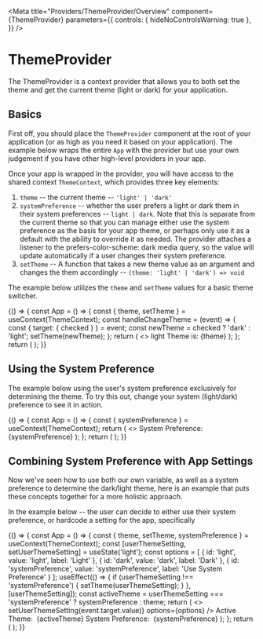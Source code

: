 
<Meta
  title="Providers/ThemeProvider/Overview"
  component={ThemeProvider}
  parameters={{
    controls: { hideNoControlsWarning: true },
  }}
/>

# ThemeProvider

The ThemeProvider is a context provider that allows you to both set the theme and get the current theme (light or dark) for your application.

## Basics

First off, you should place the `ThemeProvider` component at the root of your application (or as high as you need it based on your application).
The example below wraps the entire `App` with the provider but use your own judgement if you have other high-level providers in your app.

Once your app is wrapped in the provider, you will have access to the shared context `ThemeContext`, which provides three key elements:

1. `theme` -- the current theme -- `'light' | 'dark'`
2. `systemPreference` -- whether the user prefers a light or dark them in their system preferences -- `light | dark`. Note that this is separate from the 
current theme so that you can manage either use the system preference as the basis for your app theme, or perhaps only use it as a default with the ability to
override it as needed. The provider attaches a listener to the prefers-color-scheme: dark media query, so the value will update automatically if a user changes their
system preference.
3. `setTheme` -- A function that takes a new theme value as an argument and changes the them accordingly -- `(theme: 'light' | 'dark') => void`

The example below utilizes the `theme` and `setTheme` values for a basic theme switcher.

<Canvas isExpanded>
  <Story name="Basics">
    {() => {
      const App = () => {
        const { theme, setTheme } = useContext(ThemeContext);
        const handleChangeTheme = (event) => {
          const { target: { checked } } = event;
          const newTheme = checked ? 'dark' : 'light';
          setTheme(newTheme);
        };
        return (
          <>
            <Box direction="row" gap="xs" alignItems="center" margin="0 0 md 0">
              <Box fontWeight="bold" display="inline">light</Box>
              <Toggle
                isChecked={theme === 'dark'}
                onChange={handleChangeTheme}
                label="dark"
              />
            </Box>
            <Box
              padding="lg"
              color={theme === 'light' ? 'grey-dark' : 'grey-lighter'}
              background={theme === 'light' ? 'white' : 'grey-darker'}
              radius="md"
              borderWidth="xs"
              borderColor={theme === 'light' ? 'grey-lighter' : 'grey-darker'}
            >
              <Box as="span" direction="row">Theme is:&nbsp;<Box fontWeight="bold" as="span">{theme}</Box></Box>
            </Box>
          </>
        );
      };
      return (
        <ThemeProvider>
          <App />
        </ThemeProvider>
      );
    }}
  </Story>
</Canvas>


## Using the System Preference

The example below using the user's system preference exclusively for determining the theme. To try this out,
change your system (light/dark) preference to see it in action.

<Canvas isExpanded>
  <Story name="System Preference">
    {() => {
      const App = () => {
        const { systemPreference } = useContext(ThemeContext);
        return (
          <>
            <Box
              padding="lg"
              color={systemPreference === 'light' ? 'grey-dark' : 'grey-lighter'}
              background={systemPreference === 'light' ? 'white' : 'grey-darker'}
              radius="md"
              borderWidth="xs"
              borderColor={systemPreference === 'light' ? 'grey-lighter' : 'grey-darker'}
            >
              <Box as="span" direction="row">
                System Preference:&nbsp;
                <Box fontWeight="bold" as="span" style={{ color: 'inherit' }}>
                  {systemPreference}
                </Box>
              </Box>
            </Box>
          </>
        );
      };
      return (
        <ThemeProvider>
          <App />
        </ThemeProvider>
      );
    }}
  </Story>
</Canvas>

## Combining System Preference with App Settings

Now we've seen how to use both our own variable, as well as a system preference to determine the dark/light theme,
here is an example that puts these concepts together for a more holistic approach.

In the example below -- the user can decide to either use their system preference, or hardcode a setting for the app, specifically

<Canvas isExpanded>
  <Story name="Recommended Approach">
    {() => {
      const App = () => {
        const { theme, setTheme, systemPreference } = useContext(ThemeContext);
        const [userThemeSetting, setUserThemeSetting] = useState('light');
        const options = [
          {
            id: 'light',
            value: 'light',
            label: 'Light'
          }, {
            id: 'dark',
            value: 'dark',
            label: 'Dark'
          }, {
            id: 'systemPreference',
            value: 'systemPreference',
            label: 'Use System Preference'
          }
        ];
        useEffect(() => {
          if (userThemeSetting !== 'systemPreference') {
            setTheme(userThemeSetting);
          }
        }, [userThemeSetting]);
        const activeTheme = userThemeSetting === 'systemPreference' ? systemPreference : theme;
        return (
          <>
            <Box direction="row" gap="xs" alignItems="center" margin="0 0 md 0">
              <RadioGroup
                name="userThemeSetting"
                value={userThemeSetting}
                onChange={event => setUserThemeSetting(event.target.value)}
                options={options}
              />
            </Box>
            <Box
              padding="lg"
              color={activeTheme === 'light' ? 'grey-dark' : 'grey-lighter'}
              background={activeTheme === 'light' ? 'white' : 'grey-darker'}
              radius="md"
              borderWidth="xs"
              borderColor={activeTheme === 'light' ? 'grey-lighter' : 'grey-darker'}
            >
              <Box gap="sm">
                <Box as="span" direction="row">
                  Active Theme:&nbsp;
                  <Box fontWeight="bold" as="span" style={{ color: 'inherit' }}>
                    {activeTheme}
                  </Box>
                </Box>
                <Box as="span" direction="row">
                  System Preference:&nbsp;
                  <Box fontWeight="bold" as="span" style={{ color: 'inherit' }}>
                    {systemPreference}
                  </Box>
                </Box>
              </Box>
            </Box>
          </>
        );
      };
      return (
        <ThemeProvider>
          <App />
        </ThemeProvider>
      );
    }}
  </Story>
</Canvas>